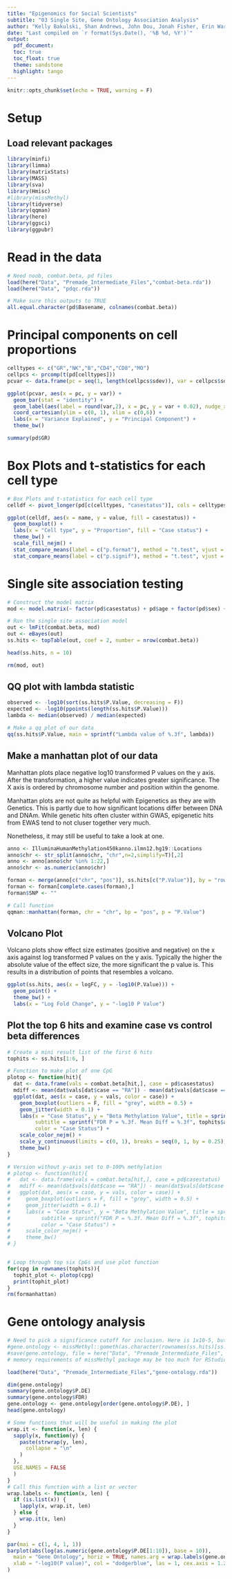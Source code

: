 ```yaml
---
title: "Epigenomics for Social Scientists"
subtitle: "03 Single Site, Gene Ontology Association Analysis"
author: "Kelly Bakulski, Shan Andrews, John Dou, Jonah Fisher, Erin Ware"
date: "Last compiled on `r format(Sys.Date(), '%B %d, %Y')`"
output: 
  pdf_document:
  toc: true
  toc_float: true
  theme: sandstone
  highlight: tango
---
```


```r
knitr::opts_chunk$set(echo = TRUE, warning = F)
```

# Setup

## Load relevant packages 

```r
library(minfi)
library(limma)
library(matrixStats)
library(MASS)
library(sva)
library(Hmisc)
#library(missMethyl)
library(tidyverse)
library(qqman)
library(here)
library(ggsci)
library(ggpubr)
```

# Read in the data

```r
# Need noob, combat.beta, pd files
load(here("Data", "Premade_Intermediate_Files","combat-beta.rda"))
load(here("Data", "pdqc.rda"))

# Make sure this outputs to TRUE
all.equal.character(pd$Basename, colnames(combat.beta))
```

# Principal components on cell proportions

```r
celltypes <- c("GR","NK","B","CD4","CD8","MO")
cellpcs <- prcomp(t(pd[celltypes]))
pcvar <- data.frame(pc = seq(1, length(cellpcs$sdev)), var = cellpcs$sdev^2 / sum(cellpcs$sdev^2))

ggplot(pcvar, aes(x = pc, y = var)) +
  geom_bar(stat = "identity") +
  geom_label(aes(label = round(var,2), x = pc, y = var + 0.02), nudge_x = 0.2, fill = "grey") +
  coord_cartesian(ylim = c(0, 1), xlim = c(0,6)) +
  labs(x = "Variance Explained", y = "Principal Component") +
  theme_bw()

summary(pd$GR)
```

# Box Plots and t-statistics for each cell type

```r
# Box Plots and t-statistics for each cell type
celldf <- pivot_longer(pd[c(celltypes, "casestatus")], cols = celltypes)

ggplot(celldf, aes(x = name, y = value, fill = casestatus)) +
  geom_boxplot() +
  labs(x = "Cell type", y = "Proportion", fill = "Case status") +
  theme_bw() + 
  scale_fill_nejm() +
  stat_compare_means(label = c("p.format"), method = "t.test", vjust = 20) +
  stat_compare_means(label = c("p.signif"), method = "t.test", vjust = 18) 
```

# Single site association testing

```r
# Construct the model matrix
mod <- model.matrix(~ factor(pd$casestatus) + pd$age + factor(pd$sex) + factor(pd$smoking) + pd$GR)

# Run the single site association model
out <- lmFit(combat.beta, mod)
out <- eBayes(out)
ss.hits <- topTable(out, coef = 2, number = nrow(combat.beta))

head(ss.hits, n = 10)

rm(mod, out)
```

## QQ plot with lambda statistic

```r
observed <- -log10(sort(ss.hits$P.Value, decreasing = F))
expected <- -log10(ppoints(length(ss.hits$P.Value)))
lambda <- median(observed) / median(expected)

# Make a qq plot of our data
qq(ss.hits$P.Value, main = sprintf("Lambda value of %.3f", lambda))
```

## Make a manhattan plot of our data

Manhattan plots place negative log10 transformed P values on the y axis. After the transformation, a higher value indicates greater significance. The X axis is ordered by chromosome number and position within the genome. 

Manhattan plots are not quite as helpful with Epigenetics as they are with Genetics. This is partly due to how significant locations differ between DNA and DNAm. While genetic hits often cluster within GWAS, epigenetic hits from EWAS tend to not cluser together very much.

Nonetheless, it may still be useful to take a look at one.

```r
anno <- IlluminaHumanMethylation450kanno.ilmn12.hg19::Locations
anno$chr <- str_split(anno$chr, "chr",n=2,simplify=T)[,2]
anno <- anno[anno$chr %in% 1:22,]
anno$chr <- as.numeric(anno$chr)

forman <- merge(anno[c("chr", "pos")], ss.hits[c("P.Value")], by = "row.names")
forman <- forman[complete.cases(forman),]
forman$SNP <- ""
```

```r
# Call function
qqman::manhattan(forman, chr = "chr", bp = "pos", p = "P.Value")
```

## Volcano Plot

Volcano plots show effect size estimates (positive and negative) on the x axis against log transformed P values on the y axis. Typically the higher the absolute value of the effect size, the more significant the p value is. This results in a distribution of points that resembles a volcano. 

```r
ggplot(ss.hits, aes(x = logFC, y = -log10(P.Value))) +
  geom_point() +
  theme_bw() +
  labs(x = "Log Fold Change", y = "-log10 P Value")
```


## Plot the top 6 hits and examine case vs control beta differences

```r
# Create a mini result list of the first 6 hits
tophits <- ss.hits[1:6, ]

# Function to make plot of one CpG
plotop <- function(hit){
  dat <- data.frame(vals = combat.beta[hit,], case = pd$casestatus)
  mdiff <- mean(dat$vals[dat$case == "RA"]) - mean(dat$vals[dat$case == "Control"])
  ggplot(dat, aes(x = case, y = vals, color = case)) +
    geom_boxplot(outliers = F, fill = "grey", width = 0.5) +
    geom_jitter(width = 0.1) +
    labs(x = "Case Status", y = "Beta Methylation Value", title = sprintf("Probe %s", hit),
         subtitle = sprintf("FDR P = %.3f. Mean Diff = %.3f", tophits$adj.P.Val[rownames(tophits) == hit], mdiff),
         color = "Case Status") +
    scale_color_nejm() +
    scale_y_continuous(limits = c(0, 1), breaks = seq(0, 1, by = 0.25), labels = c("0", "25", "50", "75", "100")) +
    theme_bw()
}

# Version without y-axis set to 0-100% methylation
# plotop <- function(hit){
#   dat <- data.frame(vals = combat.beta[hit,], case = pd$casestatus)
#   mdiff <- mean(dat$vals[dat$case == "RA"]) - mean(dat$vals[dat$case == "Control"])
#   ggplot(dat, aes(x = case, y = vals, color = case)) +
#     geom_boxplot(outliers = F, fill = "grey", width = 0.5) +
#     geom_jitter(width = 0.1) +
#     labs(x = "Case Status", y = "Beta Methylation Value", title = sprintf("Probe %s", hit),
#          subtitle = sprintf("FDR P = %.3f. Mean Diff = %.3f", tophits$adj.P.Val[rownames(tophits) == hit], mdiff),
#          color = "Case Status") +
#     scale_color_nejm() +
#     theme_bw()
# }


# Loop through top six CpGs and use plot function
for(cpg in rownames(tophits)){
  tophit_plot <- plotop(cpg)
  print(tophit_plot)
}
rm(formanhattan)
```

# Gene ontology analysis

```r
# Need to pick a significance cutoff for inclusion. Here is 1x10-5, but may need to be flexible with data.
#gene.ontology <- missMethyl::gometh(as.character(rownames(ss.hits)[ss.hits$P.Value < 1e-5]), all.cpg = as.character(rownames(ss.hits)), plot.bias = FALSE, prior.prob = TRUE)
#save(gene.ontology, file = here("Data", "Premade_Intermediate_Files", "gene-ontology.rda"))
# memory requirements of missMethyl package may be too much for RStudio cloud, load the premade gene.ontology object:

load(here("Data", "Premade_Intermediate_Files","gene-ontology.rda"))

dim(gene.ontology)
summary(gene.ontology$P.DE)
summary(gene.ontology$FDR)
gene.ontology <- gene.ontology[order(gene.ontology$P.DE), ]
head(gene.ontology)
```

```r
# Some functions that will be useful in making the plot
wrap.it <- function(x, len) {
  sapply(x, function(y) {
    paste(strwrap(y, len),
      collapse = "\n"
    )
  },
  USE.NAMES = FALSE
  )
}
# Call this function with a list or vector
wrap.labels <- function(x, len) {
  if (is.list(x)) {
    lapply(x, wrap.it, len)
  } else {
    wrap.it(x, len)
  }
}

par(mai = c(1, 4, 1, 1))
barplot(abs(log(as.numeric(gene.ontology$P.DE[1:10]), base = 10)),
  main = "Gene Ontology", horiz = TRUE, names.arg = wrap.labels(gene.ontology$TERM[1:10], 50),
  xlab = "-log10(P value)", col = "dodgerblue", las = 1, cex.axis = 1.2, cex.main = 1.4, cex.lab = 1, cex.names = 1, space = 0.4, xlim = c(0, 5)
)
```
